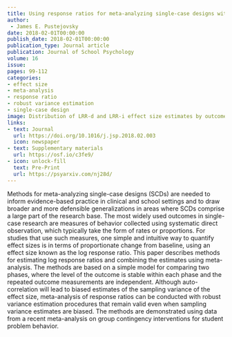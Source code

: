 ```yaml
---
title: Using response ratios for meta-analyzing single-case designs with behavioral outcomes
author: 
 - James E. Pustejovsky
date: 2018-02-01T00:00:00
publish_date: 2018-02-01T00:00:00
publication_type: Journal article
publication: Journal of School Psychology
volume: 16
issue: 
pages: 99-112
categories:
- effect size
- meta-analysis
- response ratio
- robust variance estimation
- single-case design
image: Distribution of LRR-d and LRR-i effect size estimates by outcome metric.
links:
- text: Journal
  url: https://doi.org/10.1016/j.jsp.2018.02.003
  icon: newspaper
- text: Supplementary materials
  url: https://osf.io/c3fe9/
- icon: unlock-fill
  text: Pre-Print
  url: https://psyarxiv.com/nj28d/
---
```


Methods for meta-analyzing single-case designs (SCDs) are needed to inform evidence-based practice in clinical and school settings and to draw broader and more defensible generalizations in areas where SCDs comprise a large part of the research base. The most widely used outcomes in single-case research are measures of behavior collected using systematic direct observation, which typically take the form of rates or proportions. For studies that use such measures, one simple and intuitive way to quantify effect sizes is in terms of proportionate change from baseline, using an effect size known as the log response ratio. This paper describes methods for estimating log response ratios and combining the estimates using meta-analysis. The methods are based on a simple model for comparing two phases, where the level of the outcome is stable within each phase and the repeated outcome measurements are independent. Although auto-correlation will lead to biased estimates of the sampling variance of the effect size, meta-analysis of response ratios can be conducted with robust variance estimation procedures that remain valid even when sampling variance estimates are biased. The methods are demonstrated using data from a recent meta-analysis on group contingency interventions for student problem behavior.
